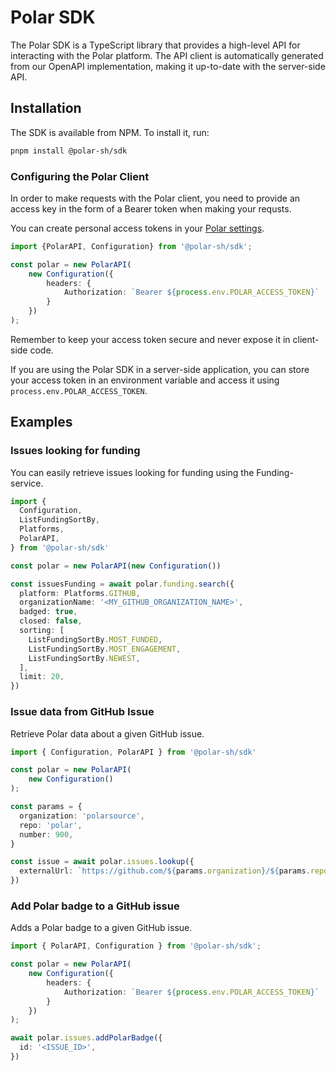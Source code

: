 
# Polar SDK
The Polar SDK is a TypeScript library that provides a high-level API for interacting with the Polar platform. The API client is automatically generated from our OpenAPI implementation, making it up-to-date with the server-side API.

## Installation
The SDK is available from NPM. To install it, run:

```bash 
pnpm install @polar-sh/sdk
```

### Configuring the Polar Client
In order to make requests with the Polar client, you need to provide an access key in the form of a Bearer token when making your requsts. 

You can create personal access tokens in your [Polar settings](https://app.polar.sh/settings).

```typescript
import {PolarAPI, Configuration} from '@polar-sh/sdk';

const polar = new PolarAPI(
    new Configuration({
        headers: {
            Authorization: `Bearer ${process.env.POLAR_ACCESS_TOKEN}`
        }
    })
);
```

<BrowserCallout type="CAUTION">
Remember to keep your access token secure and never expose it in client-side code.

If you are using the Polar SDK in a server-side application, you can store your access token in an environment variable and access it using `process.env.POLAR_ACCESS_TOKEN`.
</BrowserCallout>

## Examples

### Issues looking for funding
You can easily retrieve issues looking for funding using the Funding-service.

```typescript
import {
  Configuration,
  ListFundingSortBy,
  Platforms,
  PolarAPI,
} from '@polar-sh/sdk'

const polar = new PolarAPI(new Configuration())

const issuesFunding = await polar.funding.search({
  platform: Platforms.GITHUB,
  organizationName: '<MY_GITHUB_ORGANIZATION_NAME>',
  badged: true,
  closed: false,
  sorting: [
    ListFundingSortBy.MOST_FUNDED,
    ListFundingSortBy.MOST_ENGAGEMENT,
    ListFundingSortBy.NEWEST,
  ],
  limit: 20,
})
```

### Issue data from GitHub Issue
Retrieve Polar data about a given GitHub issue.

```typescript
import { Configuration, PolarAPI } from '@polar-sh/sdk'

const polar = new PolarAPI(
    new Configuration()
);

const params = {
  organization: 'polarsource',
  repo: 'polar',
  number: 900,
}

const issue = await polar.issues.lookup({
  externalUrl: `https://github.com/${params.organization}/${params.repo}/issues/${params.number}`,
})
```

### Add Polar badge to a GitHub issue
Adds a Polar badge to a given GitHub issue.

```typescript
import { PolarAPI, Configuration } from '@polar-sh/sdk';

const polar = new PolarAPI(
    new Configuration({
        headers: {
            Authorization: `Bearer ${process.env.POLAR_ACCESS_TOKEN}`
        }
    })
);

await polar.issues.addPolarBadge({
  id: '<ISSUE_ID>',
})
```

